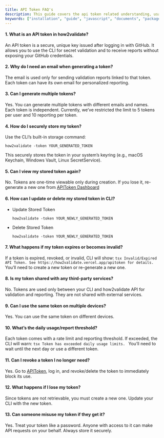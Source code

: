 ```yaml
---
title: API Token FAQ's
description: This guide covers the api token related understanding, usages and limitations.
keywords: ["installation", "guide", "javascript", "documents", "packages", "python", "docker", "commandlineinterface", "cli" ]
---
```



#### 1. What is an API token in how2validate?
An API token is a secure, unique key issued after logging in with GitHub. It allows you to use the CLI for secret validation and to receive reports without exposing your GitHub credentials.

#### 2. Why do I need an email when generating a token?
The email is used only for sending validation reports linked to that token. Each token can have its own email for personalized reporting.    

#### 3. Can I generate multiple tokens?
Yes. You can generate multiple tokens with different emails and names. Each token is independent. Currently, we’ve restricted the limit to 5 tokens per user and 10 reporting per token.

#### 4. How do I securely store my token?
Use the CLI’s built-in storage command:
```tsx
how2validate -token YOUR_GENERATED_TOKEN
```
This securely stores the token in your system’s keyring (e.g., macOS Keychain, Windows Vault, Linux SecretService).

#### 5. Can I view my stored token again?
No. Tokens are one-time viewable only during creation. If you lose it, re-generate a new one from [APIToken Dashboard](https://how2validate.vercel.app/apitoken)

#### 6. How can I update or delete my stored token in CLI?
- Update Stored Token
    ```tsx
    how2validate -token YOUR_NEWLY_GENERATED_TOKEN
    ```
- Delete Stored Token
    ```tsx
    how2validate -token YOUR_NEWLY_GENERATED_TOKEN
    ```

#### 7. What happens if my token expires or becomes invalid?
If a token is expired, revoked, or invalid, CLI will show:
    ```tsx
    Invalid/Expired API Token. See https://how2validate.vercel.app/apitoken for details.
    ```
You’ll need to create a new token or re-generate a new one.

#### 8. Is my token shared with any third-party services?
No. Tokens are used only between your CLI and how2validate API for validation and reporting. They are not shared with external services.

#### 9. Can I use the same token on multiple devices?
Yes. You can use the same token on different devices.

#### 10. What’s the daily usage/report threshold?
Each token comes with a rate limit and reporting threshold. If exceeded, the CLI will warn:
    ```tsx
    Token has exceeded daily usage limits.
    ```
You’ll need to wait until the next day or use a different token.

#### 11. Can I revoke a token I no longer need?
Yes. Go to [APIToken](https://how2validate.vercel.app/apitoken), log in, and revoke/delete the token to immediately block its use.

#### 12. What happens if I lose my token?
Since tokens are not retrievable, you must create a new one. Update your CLI with the new token.

#### 13. Can someone misuse my token if they get it?
Yes. Treat your token like a password. Anyone with access to it can make API requests on your behalf. Always store it securely.
